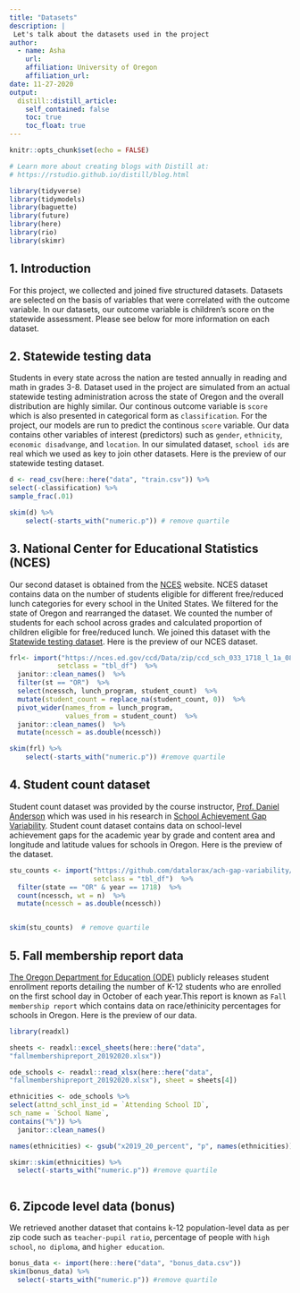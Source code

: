 ```yaml
---
title: "Datasets"
description: |
 Let's talk about the datasets used in the project
author:
  - name: Asha
    url:
    affiliation: University of Oregon
    affiliation_url:
date: 11-27-2020
output:
  distill::distill_article:
    self_contained: false
    toc: true
    toc_float: true
---
```


```r
knitr::opts_chunk$set(echo = FALSE)

# Learn more about creating blogs with Distill at:
# https://rstudio.github.io/distill/blog.html

library(tidyverse)
library(tidymodels)
library(baguette)
library(future)
library(here)
library(rio)
library(skimr)
```
## 1. Introduction
For this project, we collected and joined five structured datasets. Datasets are selected on the basis of variables that were correlated with the outcome variable. In our datasets, our outcome variable is children's score on the statewide assessment. Please see below for more information on each dataset.   

## 2. Statewide testing data
Students in every state across the nation are tested annually in reading and math in grades 3-8. Dataset used in the project are simulated from an actual statewide testing administration across the state of Oregon and the overall distribution are highly similar. Our continous outcome variable is `score` which is also presented in categorical form as `classification`. For the project, our models are run to predict the continous `score` variable. Our data contains other variables of interest (predictors) such as `gender`, `ethnicity`, `economic disadvange`, and `location`. In our simulated dataset, `school ids` are real which we used as key to join other datasets. Here is the preview of our statewide testing dataset. 

```r
d <- read_csv(here::here("data", "train.csv")) %>%
select(-classification) %>%
sample_frac(.01)

skim(d) %>%
    select(-starts_with("numeric.p")) # remove quartile
```

## 3. National Center for Educational Statistics (NCES)
Our second dataset is obtained from the [NCES](https://nces.ed.gov/) website. NCES dataset contains data on the number of students eligible for different free/reduced lunch categories for every school in the United States. We filtered for the state of Oregon and rearranged the dataset. We counted the number of students for each school across grades and calculated proportion of children eligible for free/reduced lunch. We joined this dataset with the [Statewide testing dataset](2. Statewide testing data). Here is the preview of our NCES dataset.

```r

frl<- import("https://nces.ed.gov/ccd/Data/zip/ccd_sch_033_1718_l_1a_083118.zip",
            setclass = "tbl_df")  %>% 
  janitor::clean_names()  %>% 
  filter(st == "OR")  %>%
  select(ncessch, lunch_program, student_count)  %>% 
  mutate(student_count = replace_na(student_count, 0))  %>% 
  pivot_wider(names_from = lunch_program,
              values_from = student_count)  %>% 
  janitor::clean_names()  %>% 
  mutate(ncessch = as.double(ncessch))

skim(frl) %>%
    select(-starts_with("numeric.p")) #remove quartile

```

## 4. Student count dataset
Student count dataset was provided by the course instructor, [Prof. Daniel Anderson](https://education.uoregon.edu/people/faculty/daniela) which was used in his research in [School Achievement Gap Variability](https://github.com/datalorax/ach-gap-variability). Student count dataset contains data on school-level achievement gaps for the academic year by grade and content area and longitude and latitude values for schools in Oregon. Here is the preview of the dataset.

```r
stu_counts <- import("https://github.com/datalorax/ach-gap-variability/raw/master/data/achievement-gaps-geocoded.csv",
                     setclass = "tbl_df")  %>% 
  filter(state == "OR" & year == 1718)  %>% 
  count(ncessch, wt = n)  %>% 
  mutate(ncessch = as.double(ncessch))


skim(stu_counts)  # remove quartile


```

## 5. Fall membership report data
[The Oregon Department for Education (ODE)](https://www.oregon.gov/ode/reports-and-data/students/Pages/Student-Enrollment-Reports.aspx) publicly releases student enrollment reports detailing the number of K-12 students who are enrolled on the first school day in October of each year.This report is known as `Fall membership report` which contains data on race/ethinicity percentages for schools in Oregon. Here is the preview of our data.

```r

library(readxl)

sheets <- readxl::excel_sheets(here::here("data",
"fallmembershipreport_20192020.xlsx"))

ode_schools <- readxl::read_xlsx(here::here("data",
"fallmembershipreport_20192020.xlsx"), sheet = sheets[4])

ethnicities <- ode_schools %>%
select(attnd_schl_inst_id = `Attending School ID`,
sch_name = `School Name`,
contains("%")) %>%
  janitor::clean_names()

names(ethnicities) <- gsub("x2019_20_percent", "p", names(ethnicities))

skimr::skim(ethnicities) %>%
  select(-starts_with("numeric.p")) #remove quartile



```

## 6. Zipcode level data (bonus)

We retrieved another dataset that contains k-12 population-level data as per zip code such as `teacher-pupil ratio`, percentage of people with `high school`, `no diploma`, and `higher education`.  

```r
bonus_data <- import(here::here("data", "bonus_data.csv"))
skim(bonus_data) %>%
  select(-starts_with("numeric.p")) #remove quartile

```

